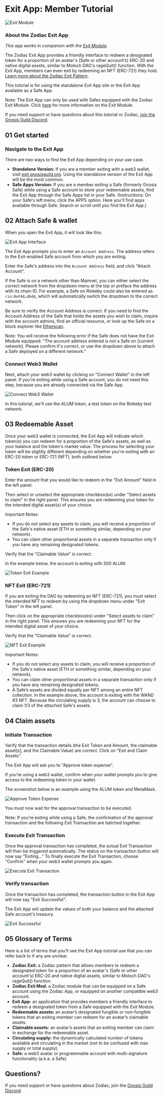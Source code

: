 # Exit App: Member Tutorial

![Exit Module](/Exit-module.jpg)

### About the Zodiac Exit App

*This app works in companion with the [Exit Module](/documentation/exit-pattern/exit-module-operator-tutorial).*

The Zodiac Exit App provides a friendly interface to redeem a designated token for a proportion of an avatar's (Safe or other account’s) ERC-20 and native digital assets, similar to Moloch DAO's rageQuit() function. With the Exit App, members can even exit by redeeming an NFT (ERC-721) they hold. [Learn more about the Zodiac Exit Pattern](/documentation/exit-pattern).

This tutorial is for using the standalone Exit App site or the Exit App available as a Safe App.

Note: The Exit App can only be used with Safes equipped with the Zodiac Exit Module. Click [here](/documentation/exit-pattern/exit-module-operator-tutorial) for more information on the Exit Module.

If you need support or have questions about this tutorial or Zodiac, [join the Gnosis Guild Discord](https://discord.gnosisguild.org).

## 01 Get started

### Navigate to the Exit App

There are two ways to find the Exit App depending on your use case.

- **Standalone Version:** If you are a member exiting with a web3 wallet, visit [exit.gnosisguild.org](https://exit.gnosisguild.org/). Using the standalone version of the Exit App will be the most common.
- **Safe Apps Version:** If you are a member exiting a Safe (formerly Gnosis Safe) while using a Safe account to store your redeemable assets, find the Exit App through the Safe Apps list in your Safe. (Instructions: On your Safe's left menu, click the APPS option. Here you'll find apps available through Safe. Search or scroll until you find the Exit App.)

## 02 Attach Safe & wallet

When you open the Exit App, it will look like this:

![Exit App Interface](/Exitapp01.png)

The Exit App prompts you to enter an `Account Address`. The address refers to the Exit-enabled Safe account from which you are exiting.

Enter the Safe's address into the `Account Address` field, and click "Attach Account".

If the Safe is on a network other than Mainnet, you can either select the correct network from the dropdown menu at the top or preface the address with its chain ID. For example, a Safe on Rinkeby could also be entered as `rin:0xF44…dbd4`, which will automatically switch the dropdown to the correct network.

Be sure to verify the Account Address is correct. If you need to find the Account Address of the Safe that holds the assets you wish to claim, inquire with the account admins, find an official resource, or look up the Safe on a block explorer like [Etherscan](https://etherscan.io/).

Note: You will receive the following error if the Safe does not have the Exit Module equipped: "The account address entered is not a Safe on [current network]. Please confirm it's correct, or use the dropdown above to attach a Safe deployed on a different network."

### Connect Web3 Wallet

Next, attach your web3 wallet by clicking on "Connect Wallet" in the left panel. If you're exiting while using a Safe account, you do not need this step, because you are already connected via the Safe App.

![Connect Web3 Wallet](/Exitapp02.png)

In this tutorial, we'll use the ALUM token, a test token on the Rinkeby test network.

## 03 Redeemable Asset

Once your web3 wallet is connected, the Exit App will indicate which token(s) you can redeem for a proportion of the Safe's assets, as well as your balance and the token's market value. The process for selecting your token will be slightly different depending on whether you're exiting with an ERC-20 token or ERC-721 (NFT), both outlined below.

### Token Exit (ERC-20)

Enter the amount that you would like to redeem in the "Exit Amount" field in the left panel.

Then select or unselect the appropriate checkbox(es) under "Select assets to claim" in the right panel. This ensures you are redeeming your token for the intended digital asset(s) of your choice.

Important Notes:

- If you do not select any assets to claim, you will receive a proportion of the Safe's native asset (ETH or something similar, depending on your network).
- You can claim other proportional assets in a separate transaction only if you have any remaining designated tokens.

Verify that the "Claimable Value" is correct.

In the example below, the account is exiting with 500 ALUM.

![Token Exit Example](/Exitapp03.png)

### NFT Exit (ERC-721)

If you are exiting the DAO by redeeming an NFT (ERC-721), you must select the intended NFT to redeem by using the dropdown menu under "Exit Token" in the left panel.

Then click on the appropriate checkbox(es) under "Select assets to claim" in the right panel. This ensures you are redeeming your NFT for the intended digital asset of your choice.

Verify that the "Claimable Value" is correct.

![NFT Exit Example](/Exitapp04.png)

Important Notes:

- If you do not select any assets to claim, you will receive a proportion of the Safe's native asset (ETH or something similar, depending on your network).
- You can claim other proportional assets in a separate transaction only if you have any remaining designated tokens.
- A Safe’s assets are divided equally per NFT among an entire NFT collection. In the example above, the account is exiting with the WAND #3 NFT. Because the circulating supply is 3, the account can choose to claim 1/3 of the attached Safe's assets.

## 04 Claim assets

### Initiate Transaction

Verify that the transaction details (the Exit Token and Amount, the claimable asset[s], and the Claimable Value) are correct. Click on "Exit and Claim Assets".

The Exit App will ask you to "Approve token expense".

If you’re using a web3 wallet, confirm when your wallet prompts you to give access to the redeeming token in your wallet.

The screenshot below is an example using the ALUM token and MetaMask.

![Approve Token Expense](/Exitapp05.png)

You must now wait for the approval transaction to be executed.

Note: If you’re exiting while using a Safe, the confirmation of the approval transaction and the following Exit Transaction are batched together.

### Execute Exit Transaction

Once the approval transaction has completed, the actual Exit Transaction will then be triggered automatically. The status on the transaction button will now say "Exiting…" To finally execute the Exit Transaction, choose "Confirm" when your web3 wallet prompts you again.

![Execute Exit Transaction](/Exitapp06.png)

### Verify transaction

Once the transaction has completed, the transaction button in the Exit App will now say "Exit Successful".

The Exit App will update the values of both your balance and the attached Safe account's treasury.

![Exit Successful](/Exitapp07.png)

## 05 Glossary of Terms

Here is a list of terms that you’ll see the Exit App tutorial use that you can refer back to if any are unclear.

- **Zodiac Exit:** a Zodiac pattern that allows members to redeem a designated token for a proportion of an avatar's (Safe or other account's) ERC-20 and native digital assets, similar to Moloch DAO's rageQuit() function.
- **Zodiac Exit Mod:** a Zodiac module that can be equipped on a Safe account using the Zodiac App, or equipped on another compatible web3 account.
- **Exit App:** an application that provides members a friendly interface to redeem a designated token from a Safe equipped with the Exit Module.
- **Redeemable assets:** an avatar’s designated fungible or non-fungible tokens that an exiting member can redeem for an avatar’s claimable assets.
- **Claimable assets:** an avatar’s assets that an exiting member can claim in exchange for the redeemable asset.
- **Circulating supply:** the dynamically calculated number of tokens available and circulating in the market (not to be confused with max supply or total supply).
- **Safe:** a web3 avatar or programmable account with multi-signature functionality (a.k.a. a Safe).

## Questions?

If you need support or have questions about Zodiac, join the [Gnosis Guild Discord](https://discord.gnosisguild.org).